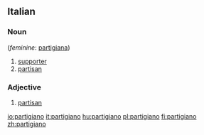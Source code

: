 ==Italian==

===Noun===
{{it-noun|partigian|m|o|i}} (''feminine'': [[partigiana]])

# [[supporter]]
# [[partisan]]

===Adjective===
{{it-adj|partigian}}

# [[partisan]]

[[io:partigiano]]
[[it:partigiano]]
[[hu:partigiano]]
[[pl:partigiano]]
[[fi:partigiano]]
[[zh:partigiano]]